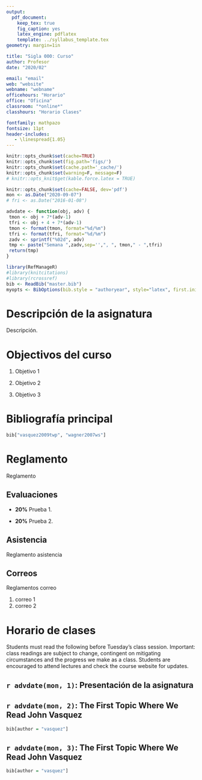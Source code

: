 ```yaml
---
output: 
  pdf_document:
    keep_tex: true
    fig_caption: yes
    latex_engine: pdflatex
    template: ../syllabus_template.tex
geometry: margin=1in

title: "Sigla 000: Curso"
author: Profesor
date: "2020/02"

email: "email"
web: "website"
webname: "webname"
officehours: "Horario"
office: "Oficina"
classroom: "*online*"
classhours: "Horario Clases"

fontfamily: mathpazo
fontsize: 11pt
header-includes:
   - \linespread{1.05}
---
```


```r
knitr::opts_chunk$set(cache=TRUE)
knitr::opts_chunk$set(fig.path='figs/')
knitr::opts_chunk$set(cache.path='_cache/')
knitr::opts_chunk$set(warning=F, message=F)
# knitr::opts_knit$get(kable.force.latex = TRUE)
```



```r
knitr::opts_chunk$set(cache=FALSE, dev='pdf')
mon <- as.Date("2020-09-07")
# fri <- as.Date("2016-01-08")

advdate <- function(obj, adv) {
 tmon <- obj + 7*(adv-1)
 tfri <- obj + 4 + 7*(adv-1)
 tmon <- format(tmon, format="%d/%m")
 tfri <- format(tfri, format="%d/%m")
 zadv <- sprintf("%02d", adv)
 tmp <- paste("Semana ",zadv,sep='',", ", tmon," - ",tfri)
 return(tmp)
}

library(RefManageR)
#library(knitcitations)
#library(rcrossref)
bib <- ReadBib("master.bib")
myopts <- BibOptions(bib.style = "authoryear", style="latex", first.inits=FALSE, max.names = 20)

```

# Descripción de la asignatura

Descripción.

# Objectivos del curso

1. Objetivo 1

2. Objetivo 2

3. Objetivo 3

# Bibliografía principal

```r
bib["vasquez2009twp", "wagner2007ws"]
``` 


# Reglamento

Reglamento

## Evaluaciones

- **20%** Prueba 1.

- **20%** Prueba 2.

## Asistencia

Reglamento asistencia

## Correos

Reglamentos correo

1. correo 1
2. correo 2


\newpage

# Horario de clases

Students must read the following before Tuesday's class session.  Important: class readings are subject to change, contingent on mitigating circumstances and the progress we make as a class.  Students are encouraged to attend lectures and check the course website for updates. 

## `r advdate(mon, 1)`: Presentación de la asignatura

## `r advdate(mon, 2)`: The First Topic Where We Read John Vasquez

```r
bib[author = "vasquez"]
``` 

## `r advdate(mon, 3)`: The First Topic Where We Read John Vasquez

```r
bib[author = "vasquez"]
``` 
